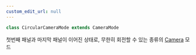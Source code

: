 ```yaml
---
custom_edit_url: null
---
```


```ts
class CircularCameraMode extends CameraMode
```
첫번째 패널과 마지막 패널이 이어진 상태로, 무한히 회전할 수 있는 종류의 [Camera](Camera) 모드

